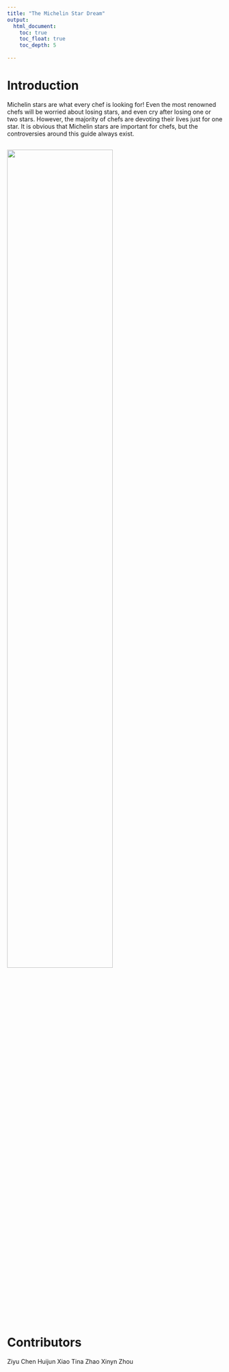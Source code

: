 ```yaml
---
title: "The Michelin Star Dream"
output: 
  html_document:
    toc: true
    toc_float: true
    toc_depth: 5
  
---
```




# Introduction 

Michelin stars are what every chef is looking for! Even the most renowned chefs will be worried about losing stars, and even cry after losing one or two stars. However, the majority of chefs are devoting their lives just for one star. It is obvious that Michelin stars are important for chefs, but the controversies around this guide always exist. 


<img src="Michelin.png" style="width:70%">
---------------------------------------



# Contributors

Ziyu Chen 
Huijun Xiao
Tina Zhao
Xinyn Zhou

